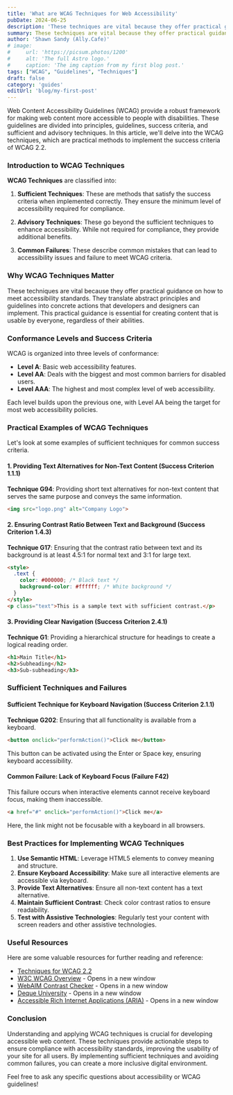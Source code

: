 ```yaml
---
title: 'What are WCAG Techniques for Web Accessibility'
pubDate: 2024-06-25
description: 'These techniques are vital because they offer practical guidance on how to meet accessibility standards. '
summary: These techniques are vital because they offer practical guidance on how to meet accessibility standards. They translate abstract principles and guidelines into concrete actions that developers and designers can implement. This practical guidance is essential for creating content that is usable by everyone, regardless of their abilities.
author: 'Shawn Sandy (Ally.Cafe)'
# image:
#     url: 'https://picsum.photos/1200'
#     alt: 'The full Astro logo.'
#     caption: 'The img caption from my first blog post.'
tags: ["WCAG", "Guidelines", "Techniques"]
draft: false
category: 'guides'
editUrl: 'blog/my-first-post'
---
```


Web Content Accessibility Guidelines (WCAG) provide a robust framework for making web content more accessible to people with disabilities. These guidelines are divided into principles, guidelines, success criteria, and sufficient and advisory techniques. In this article, we'll delve into the WCAG techniques, which are practical methods to implement the success criteria of WCAG 2.2.

### Introduction to WCAG Techniques

**WCAG Techniques** are classified into:

1. **Sufficient Techniques**: These are methods that satisfy the success criteria when implemented correctly. They ensure the minimum level of accessibility required for compliance.

2. **Advisory Techniques**: These go beyond the sufficient techniques to enhance accessibility. While not required for compliance, they provide additional benefits.

3. **Common Failures**: These describe common mistakes that can lead to accessibility issues and failure to meet WCAG criteria.

### Why WCAG Techniques Matter

These techniques are vital because they offer practical guidance on how to meet accessibility standards. They translate abstract principles and guidelines into concrete actions that developers and designers can implement. This practical guidance is essential for creating content that is usable by everyone, regardless of their abilities.

### Conformance Levels and Success Criteria

WCAG is organized into three levels of conformance:

- **Level A**: Basic web accessibility features.
- **Level AA**: Deals with the biggest and most common barriers for disabled users.
- **Level AAA**: The highest and most complex level of web accessibility.

Each level builds upon the previous one, with Level AA being the target for most web accessibility policies.

### Practical Examples of WCAG Techniques

Let's look at some examples of sufficient techniques for common success criteria.

#### 1. Providing Text Alternatives for Non-Text Content (Success Criterion 1.1.1)

**Technique G94**: Providing short text alternatives for non-text content that serves the same purpose and conveys the same information.

```html
<img src="logo.png" alt="Company Logo">
```

#### 2. Ensuring Contrast Ratio Between Text and Background (Success Criterion 1.4.3)

**Technique G17**: Ensuring that the contrast ratio between text and its background is at least 4.5:1 for normal text and 3:1 for large text.

```html
<style>
  .text {
    color: #000000; /* Black text */
    background-color: #ffffff; /* White background */
  }
</style>
<p class="text">This is a sample text with sufficient contrast.</p>
```

#### 3. Providing Clear Navigation (Success Criterion 2.4.1)

**Technique G1**: Providing a hierarchical structure for headings to create a logical reading order.

```html
<h1>Main Title</h1>
<h2>Subheading</h2>
<h3>Sub-subheading</h3>
```

### Sufficient Techniques and Failures

#### Sufficient Technique for Keyboard Navigation (Success Criterion 2.1.1)

**Technique G202**: Ensuring that all functionality is available from a keyboard.

```html
<button onclick="performAction()">Click me</button>
```

This button can be activated using the Enter or Space key, ensuring keyboard accessibility.

#### Common Failure: Lack of Keyboard Focus (Failure F42)

This failure occurs when interactive elements cannot receive keyboard focus, making them inaccessible.

```html
<a href="#" onclick="performAction()">Click me</a>
```

Here, the link might not be focusable with a keyboard in all browsers.

### Best Practices for Implementing WCAG Techniques

1. **Use Semantic HTML**: Leverage HTML5 elements to convey meaning and structure.
2. **Ensure Keyboard Accessibility**: Make sure all interactive elements are accessible via keyboard.
3. **Provide Text Alternatives**: Ensure all non-text content has a text alternative.
4. **Maintain Sufficient Contrast**: Check color contrast ratios to ensure readability.
5. **Test with Assistive Technologies**: Regularly test your content with screen readers and other assistive technologies.

### Useful Resources

Here are some valuable resources for further reading and reference:

- <a href="https://www.w3.org/WAI/WCAG22/Techniques/" target="_blank">Techniques for WCAG 2.2</a>
- [W3C WCAG Overview](https://www.w3.org/WAI/standards-guidelines/wcag/) - Opens in a new window
- [WebAIM Contrast Checker](https://webaim.org/resources/contrastchecker/) - Opens in a new window
- [Deque University](https://www.deque.com/axe/axe-for-web/) - Opens in a new window
- [Accessible Rich Internet Applications (ARIA)](https://www.w3.org/WAI/standards-guidelines/aria/) - Opens in a new window

### Conclusion

Understanding and applying WCAG techniques is crucial for developing accessible web content. These techniques provide actionable steps to ensure compliance with accessibility standards, improving the usability of your site for all users. By implementing sufficient techniques and avoiding common failures, you can create a more inclusive digital environment.

Feel free to ask any specific questions about accessibility or WCAG guidelines!